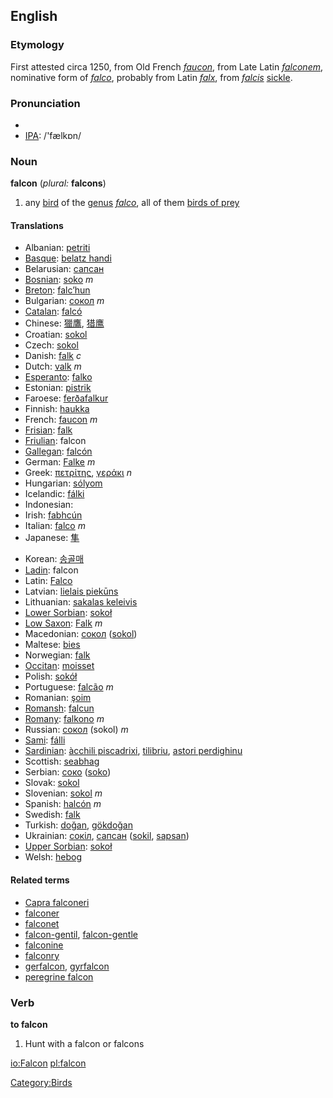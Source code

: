 ==English==

===Etymology===
First attested circa 1250, from Old French ''[[faucon]]'', from Late Latin ''[[falconem]]'', nominative form of ''[[falco]]'', probably from Latin ''[[falx]]'', from ''[[falcis]]'' [[sickle]]. 

===Pronunciation===
*{{AHD|/fălkən/ or /fôlkən/ or /fôkən/}}
*[[w:IPA|IPA]]: /'fælkɒn/

===Noun===
'''falcon''' (''plural:'' '''falcons''') {{wikipedia}}

# any [[bird]] of the [[genus]] ''[[falco]]'', all of them [[bird of prey|birds of prey]]

==== Translations ====
{{top}}
*Albanian: [[petriti]]
*[[Basque]]: [[belatz handi]]
*Belarusian: [[сапсан]]
*[[Bosnian]]: [[soko]] ''m''
*[[Breton]]: [[falc’hun]]
*Bulgarian: [[сокол]] ''m''
*[[Catalan]]: [[falcó]]
*Chinese: [[獵鷹]], [[猎鹰]]
*Croatian: [[sokol]]
*Czech: [[sokol]]
*Danish: [[falk]] ''c''
*Dutch: [[valk]] ''m''
*[[Esperanto]]: [[falko]]
*Estonian: [[pistrik]]
*Faroese: [[ferðafalkur]]
*Finnish: [[haukka]]
*French: [[faucon]] ''m''
*[[Frisian]]: [[falk]]
*[[Friulian]]: falcon
*[[Gallegan]]: [[falcón]]
*German: [[Falke]] ''m''
*Greek: [[πετρίτης]], [[γεράκι]] ''n''
*Hungarian: [[sólyom]]
*Icelandic: [[fálki]]
*Indonesian: [[]]
*Irish: [[fabhcún]]
*Italian: [[falco]] ''m''
*Japanese: [[隼]]
{{mid}}
*Korean: [[송골매]]
*[[Ladin]]: falcon
*Latin: [[Falco]]
*Latvian: [[lielais piekūns]]
*Lithuanian: [[sakalas keleivis]]
*[[Lower Sorbian]]: [[sokoł]]
*[[Low Saxon]]: [[Falk]] ''m''
*Macedonian: [[сокол]] ([[sokol]])
*Maltese: [[bies]]
*Norwegian: [[falk]]
*[[Occitan]]: [[moisset]]
*Polish: [[sokół]]
*Portuguese: [[falcão]] ''m''
*Romanian: [[şoim]]
*[[Romansh]]: [[falcun]]
*[[Romany]]: [[falkono]] ''m''
*Russian: [[сокол]] (sokol) ''m''
*[[Sami]]: [[fálli]]
*[[Sardinian]]: [[àcchili piscadrixi]], [[tilibriu]], [[astori perdighinu]]
*Scottish: [[seabhag]]
*Serbian: [[соко]] ([[soko]])
*Slovak: [[sokol]]
*Slovenian: [[sokol]] ''m''
*Spanish: [[halcón]] ''m''
*Swedish: [[falk]]
*Turkish: [[doğan]], [[gökdoğan]]
*Ukrainian: [[сокіл]], [[сапсан]] ([[sokil]], [[sapsan]])
*[[Upper Sorbian]]: [[sokoł]]
*Welsh: [[hebog]]
{{bottom}}

====Related terms====
*[[Capra falconeri]]
*[[falconer]]
*[[falconet]]
*[[falcon-gentil]], [[falcon-gentle]]
*[[falconine]]
*[[falconry]]
*[[gerfalcon]], [[gyrfalcon]]
*[[peregrine falcon]]

===Verb===
'''to falcon'''
#Hunt with a falcon or falcons

[[Category:Birds]]

[[io:Falcon]]
[[pl:falcon]]